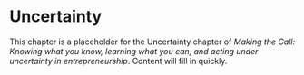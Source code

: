 # Uncertainty

This chapter is a placeholder for the Uncertainty chapter of *Making the Call: Knowing what you know, learning what you can, and acting under uncertainty in entrepreneurship*. Content will fill in quickly.


